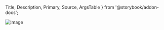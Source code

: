   Title,
  Description,
  Primary,
  Source,
  ArgsTable
} from '@storybook/addon-docs';

![image](https://paradigm.mail.ru/notionStatic/d6b09a0e-f167-4b18-92a0-b62611c6b536.png)

<br />

<Title />

<Description />

<Code code="import { Text } from 'wuki';" />

```
import { Text } from 'wuki';
```

## Important ⚡️

Before using the component, make sure to import the font into the project. By default, Wuki UI uses Manrope font, here are a couple of examples of how to integrate it into your project:

#### 1. Google Fonts

<Code code={`<link
  rel="stylesheet"
  href="https://fonts.googleapis.com/css2?family=Manrope:wght@200;300;400;500;600;700;800&display=swap"
/>`} />

```
<link
  rel="stylesheet"
  href="https://fonts.googleapis.com/css2?family=Manrope:wght@200;300;400;500;600;700;800&display=swap"
/>
```

#### 2. NPM

<Code code="npm install @fontsource/manrope" />

```
npm install @fontsource/manrope
```

Then, you can import it in your entry-point.

<Code code="import '@fontsource/manrope/200.css';

<!-- Выбрать лучше -->

```
import '@fontsource/manrope/200.css';
import '@fontsource/manrope/300.css';
import '@fontsource/manrope/400.css';
import '@fontsource/manrope/500.css';
import '@fontsource/manrope/600.css';
import '@fontsource/manrope/700.css';
import '@fontsource/manrope/800.css';
```

You can find all the basic information at [Fontsource](https://fontsource.org/fonts/manrope).

## Component

<Text>The <Code code="Text" inline /> component makes it easy to apply a default set of font weights and sizes in your application.</Text>

The ```Text``` component makes it easy to apply a default set of font weights and sizes in your application.

<!-- ```<Text />``` is by default equal to ```<p>```. To change that tag tag props can be passed to the component. -->

<Primary />
<Code code={`() => (
  <Grid container>
    <Grid col={24}>
      <Text tag="h1">The quick brown fox jumps over the lazy dog</Text>
      <Text tag="h2">The quick brown fox jumps over the lazy dog</Text>
      <Text tag="h3">The quick brown fox jumps over the lazy dog</Text>
      <Text tag="h4">The quick brown fox jumps over the lazy dog</Text>
      <Text tag="h5">The quick brown fox jumps over the lazy dog</Text>
      <Text tag="h6">The quick brown fox jumps over the lazy dog</Text>
      <Text tag="p" variant="subTitle">The quick brown fox jumps over the lazy dog</Text>
      <Text variant="body1">The quick brown fox jumps over the lazy dog</Text>
      <Text variant="body2">The quick brown fox jumps over the lazy dog</Text>
      <Text tag="small">
        The quick brown fox jumps over the lazy dog
      </Text>
    </Grid>
  </Grid>
)`}/>

Если указанный вами в пропсе tag будет совпадать с указанным вами в конфиге стилем, то он автоматически примет его стили и присвоит ему нужный класс, в противном случае никакие стили примененны не будут

Написать про mono шрифт

## Component API (props)

<ArgsTable />
